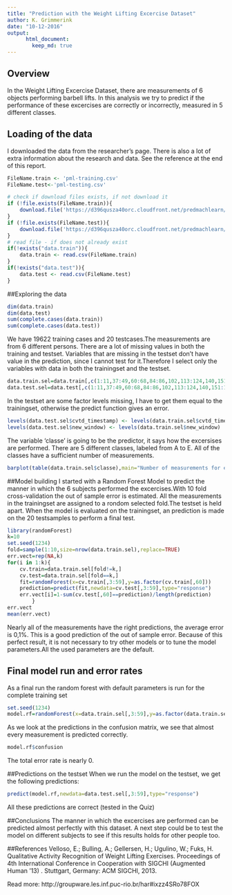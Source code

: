 ```yaml
---
title: "Prediction with the Weight Lifting Excercise Dataset"
author: K. Grimmerink  
date: "10-12-2016"
output:  
      html_document:  
        keep_md: true  
---  
```


## Overview
In the Weight Lifting Excercise Dataset, there are measurements of 6 objects performing barbell lifts. In this analysis we try to predict if the performance of these excercises are correctly or incorrectly, measured in 5 different classes.


## Loading of the data
I downloaded the data from the researcher's page. There is also a lot of extra information about the research and data. See the reference at the end of this report.
```r
FileName.train <- 'pml-training.csv'
FileName.test<-'pml-testing.csv'

# check if download files exists, if not download it
if (!file.exists(FileName.train)){
    download.file('https://d396qusza40orc.cloudfront.net/predmachlearn/pml-training.csv',FileName.train)
}
if (!file.exists(FileName.test)){
    download.file('https://d396qusza40orc.cloudfront.net/predmachlearn/pml-testing.csv',FileName.test)
}
# read file - if does not already exist
if(!exists("data.train")){
    data.train <- read.csv(FileName.train)
}
if(!exists("data.test")){
    data.test <- read.csv(FileName.test)
}
```

##Exploring the data
```r
dim(data.train)
dim(data.test)
sum(complete.cases(data.train))
sum(complete.cases(data.test))
```
We have 19622 training cases and 20 testcases.The  measurements are from 6 different persons. 
There are a lot of missing values in both the training and testset. Variables that are missing in the testset don't have value in the prediction, since I cannot test for it.Therefore I select only the variables with data in both the trainingset and the testset.
```r
data.train.sel=data.train[,c(1:11,37:49,60:68,84:86,102,113:124,140,151:160)]
data.test.sel=data.test[,c(1:11,37:49,60:68,84:86,102,113:124,140,151:160)]
```
In the testset are some factor levels missing, I have to get them equal to the trainingset, otherwise the predict function gives an error.
```r
levels(data.test.sel$cvtd_timestamp) <- levels(data.train.sel$cvtd_timestamp)
levels(data.test.sel$new_window) <- levels(data.train.sel$new_window)
```
The variable 'classe' is going to be the predictor, it says how the excersises are performed. There are 5 different classes, labeled from A to E. All of the classes have a sufficient number of measurements.
```r
barplot(table(data.train.sel$classe),main="Number of measurements for each classe")
```

##Model building
I started with a Random Forest Model to predict the manner in which the 6 subjects performed the excercises.With 10 fold cross-validation the out of sample error is estimated. All the measurements in the trainingset are assigned to a rondom selected fold.The testset is held apart. When the model is evaluated on the trainingset, an prediction is made on the 20 testsamples to perform a final test.
```r
library(randomForest)
k=10
set.seed(1234)
fold=sample(1:10,size=nrow(data.train.sel),replace=TRUE)
err.vect=rep(NA,k)
for(i in 1:k){
    cv.train=data.train.sel[fold!=k,]
    cv.test=data.train.sel[fold==k,]
    fit=randomForest(x=cv.train[,3:59],y=as.factor(cv.train[,60]))
    prediction=predict(fit,newdata=cv.test[,3:59],type="response")
    err.vect[i]=1-sum(cv.test[,60]==prediction)/length(prediction)
        }
err.vect 
mean(err.vect)
```

Nearly all of the measurements have the right predictions, the average error is 0,1%. This is a good prediction of the out of sample error. Because of this perfect result, it is not necessary to try other models or to tune the model parameters.All the used parameters are the default.

## Final model run and error rates
As a final run the random forest with default parameters is run for the complete training set
```r
set.seed(1234)
model.rf=randomForest(x=data.train.sel[,3:59],y=as.factor(data.train.sel[,60]))
```
As we look at the predictions in the confusion matrix, we see that almost every measurement is predicted correctly. 
```r
model.rf$confusion
```
The total error rate is nearly 0.


##Predictions on the testset
When we run the model on the testset, we get the following predictions:
```r
predict(model.rf,newdata=data.test.sel[,3:59],type="response")
```
All these predictions are correct (tested in the Quiz)

##Conclusions
The manner in which the excercises are performed can be predicted almost perfectly with this dataset. A next step could be to test the model on different subjects to see if this results holds for other people too.

##References
Velloso, E.; Bulling, A.; Gellersen, H.; Ugulino, W.; Fuks, H. Qualitative Activity Recognition of Weight Lifting Exercises. Proceedings of 4th International Conference in Cooperation with SIGCHI (Augmented Human '13) . Stuttgart, Germany: ACM SIGCHI, 2013.

Read more: http://groupware.les.inf.puc-rio.br/har#ixzz4SRo78FOX